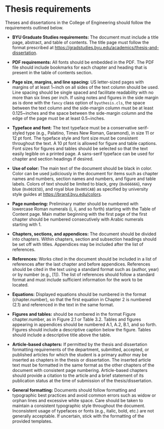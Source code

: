 # Thesis requirements {#sec-reqs}

Theses and dissertations in the College of Engineering should follow the requirements outlined below.

  - **BYU Graduate Studies requirements:**  The document must include a title page, abstract, and table of contents. The title page must follow the format prescribed at <https://gradstudies.byu.edu/academics/thesis-and-dissertation>.  

  - **PDF requirements:** All fonts should be embedded in the PDF. The PDF file should include bookmarks for each chapter and heading that is present in the table of contents section.

  - **Page size, margins, and line spacing:** US letter-sized pages with margins of at least 1~inch on all sides of the text column should be used. Line spacing should be single spaced and facilitate readability with no more than six lines per inch. If using notes and figures in the side margin as is done with the `fancy` class option of `byuthesis.cls`, the space between the text column and the side-margin column must be at least 0.125~inches and the space between the side-margin column and the edge of the page must be at least 0.5~inches. 

  - **Typeface and font:** The text typeface must be a conservative serif-styled type (e.g., Palatino, Times New Roman, Garamond), in size 11 or 12 pt font. The typeface style and font size must be consistent throughout the text. A 10 pt font is allowed for figure and table captions. Font sizes for figures and tables should be selected so that the text easily legible on a printed page. A sans-serif typeface can be used for chapter and section headings if desired.

  - **Use of color:** The main text of the document should be black in color. Color can be used judiciously in the document for items such as chapter names and numbers, section names and numbers, and figure and table labels. Colors of text should be limited to black, grey (`0x666666`), navy blue (`0x002E5D`), and royal blue (`0x005CAB`) as specified by university style guides at <https://brand.byu.edu/colors>.

  - **Page numbering:** Preliminary matter should be numbered with lowercase Roman numerals (i, ii, and so forth) starting with the Table of Content page. Main matter beginning with the first page of the first chapter should be numbered consecutively with Arabic numerals starting with 1. 

  - **Chapters, sections, and appendices:** The document should be divided into chapters. Within chapters, section and subsection headings should be set off with titles. Appendices may be included after the list of references.

  - **References:** Works cited in the document should be included in a list of references after the last chapter and before appendices. References should be cited in the text using a standard format such as (author, year) or by number (e.g., [1]). The list of references should follow a standard format and must include sufficient information for the work to be located. 

  - **Equations:** Displayed equations should be numbered in the format (chapter.number), so that the first equation in Chapter 2 is numbered (2.1) and referenced in the text in the same format. 

  - **Figures and tables:** should be numbered in the format Figure chapter.number, as in Figure 2.1 or Table 3.2. Tables and figures appearing in appendices should be numbered A.1, A.2, B.1, and so forth. Figures should include a descriptive caption below the figure. Tables should include a descriptive title above the table. 

  - **Article-based chapters:** If permitted by the thesis and dissertation formatting requirements of the department, submitted, accepted, or published articles for which the student is a primary author may be inserted as chapters in the thesis or dissertation. The inserted article text must be formatted in the same format as the other chapters of the document with consistent page numbering. Article-based chapters should provide a citation to the article and a brief statement of its publication status at the time of submission of the thesis/dissertation.

  - **General formatting:** Documents should follow formatting and typographic best practices and avoid common errors such as widow or orphan lines and excessive white space. Care should be taken to maintain a consistent typographic style throughout the document. Inconsistent usage of typefaces or fonts (e.g., italic, bold, etc.) are not generally acceptable. If uncertain, stick with the formatting of the provided templates.